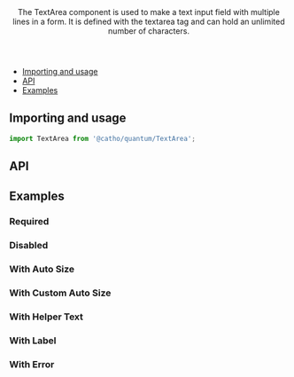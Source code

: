
<Meta title="Forms/TextArea" component={TextArea}  />

<Header title="TextArea">
    The TextArea component is used to make a text input field with multiple lines in a form. It is defined with the textarea tag and can hold an unlimited number of characters.
</Header>

- [Importing and usage](#importing)
- [API](#api)
- [Examples](#examples)

## <a id="importing"></a>Importing and usage

```js
import TextArea from '@catho/quantum/TextArea';
```

<Canvas>
  <Story story={Default}/>
</Canvas>

## <a id="api"></a>API

<ArgsTable of={TextArea} />

## <a id="examples"></a>Examples

### Required

<Canvas>
  <Story story={Required}/>
</Canvas>

### Disabled

<Canvas>
  <Story story={Disabled}/>
</Canvas>

### With Auto Size

<Canvas>
  <Story story={WithAutoSize}/>
</Canvas>

### With Custom Auto Size

<Canvas>
  <Story story={WithCustomAutoSize}/>
</Canvas>


### With Helper Text

<Canvas>
  <Story story={WithHelperText}/>
</Canvas>

### With Label

<Canvas>
  <Story story={WithLabel}/>
</Canvas>

### With Error

<Canvas>
  <Story story={WithError}/>
</Canvas>
